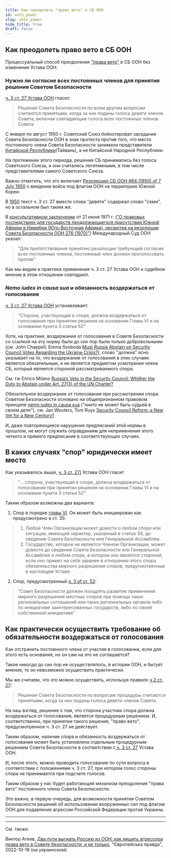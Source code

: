 ```yaml
---
title: Как преодолеть "право вето" в СБ ООН
id: veto_power
slug: veto_power
hide_title: true
draft: false 
---
```



## Как преодолеть право вето в СБ ООН 

Процессуальный способ преодоления ["права вето"](https://ru.wikipedia.org/wiki/%D0%9F%D1%80%D0%B0%D0%B2%D0%BE_%D0%B2%D0%B5%D1%82%D0%BE_%D0%B2_%D0%A1%D0%BE%D0%B2%D0%B5%D1%82%D0%B5_%D0%91%D0%B5%D0%B7%D0%BE%D0%BF%D0%B0%D1%81%D0%BD%D0%BE%D1%81%D1%82%D0%B8_%D0%9E%D0%9E%D0%9D) в СБ ООН без изменения Устава ООН.

<LiteYouTubeEmbed
    id="yxBcoofvG8"
    title='Виктор Агеев: Процессуальный способ преодоления "права вето" в СБ ООН без изменения Устава ООН'
    noCookie={false}
/>

### Нужно ли согласие всех постоянных членов для принятия решения Советом Безопасности

[ч. 3 ст. 27 Устава ООН](https://www.un.org/ru/about-us/un-charter/chapter-5) гласит:
> Решения Совета Безопасности по всем другим вопросам считаются принятыми, когда за них поданы голоса девяти членов Совета, включая совпадающие голоса всех постоянных членов Совета

С января по август 1950 г. Советский Союз бойкотировал заседания Совета Безопасности ООН в знак протеста против того, что место постоянного члена Совета Безопасности занимали представители [Китайской Республики](https://ru.wikipedia.org/wiki/%D0%9A%D0%B8%D1%82%D0%B0%D0%B9%D1%81%D0%BA%D0%B0%D1%8F_%D0%A0%D0%B5%D1%81%D0%BF%D1%83%D0%B1%D0%BB%D0%B8%D0%BA%D0%B0_(%D0%A2%D0%B0%D0%B9%D0%B2%D0%B0%D0%BD%D1%8C))(Тайвань), а не Китайской Народной Республики.

На протяжении этого периода, решения СБ принимались без голоса Советского Союза, и они считались легитимными, в том числе представителями самого Советского Союза. 

Важно отметить, что это включает [Резолюцию СБ ООН #84 (1950) of 7 July 1950](https://en.wikipedia.org/wiki/United_Nations_Security_Council_Resolution_84) о введении войск под флагом ООН на территорию Южной Кореи. 

В [1950](https://treaties.un.org/doc/publication/ctc/uncharter.pdf) текст ч. 3 ст. 27 вместо слова "девяти" содержал слово "семи", но в остальном был таким же. 

В [консультативном заключении](https://www.icj-cij.org/public/files/case-related/53/053-19710621-ADV-01-00-EN.pdf) от 21 июня 1971 г. (["О правовых последствиях для государств продолжающегося присутствия Южной Африки в Намибии (Юго-Восточная Африка), несмотря на резолюции Совета Безопасности ООН 276 (1970)"](https://www.icj-cij.org/en/case/53)) Международный Суд ООН указал:

> "Для препятствования принятию резолюции требующей согласия всех постоянных членов, постоянный член должен проголосовать против" 

Как мы видим и практика применения ч. 3 ст. 27 Устава ООН и судебное мнение в этом отношении совпадают. 

### *Nemo iudex in causa sua* и обязанность воздержаться от голосования 

[ч. 3 ст. 27 Устава ООН](https://www.un.org/ru/about-us/un-charter/chapter-5) устанавливает:
>  "Сторона, участвующая в споре, должна воздержаться от голосования при принятии решения на основании Главы VI и на основании пункта 3 статьи 52"

Хотя, на практике, воздержание от голосования в Совете Безопасности со ссылкой на эту норму были до сих пор были только добровольными (см. John Chappell, Emma Svoboda [Must Russia Abstain on Security Council Votes Regarding the Ukraine Crisis?](https://www.lawfareblog.com/must-russia-abstain-security-council-votes-regarding-ukraine-crisis)), слово "должна" ясно указывает на то, что воздержание от голосования в этих случаях является обязательным, и не является предметом усмотрения члена СБ, который является стороной рассматриваемого спора. 

См. тж Enrico Milano [Russia’s Veto in the Security Council: Whither the Duty to Abstain under Art. 27(3) of the UN Charter?](https://www.zaoerv.de/75_2015/75_2015_1_a_215_232.pdf) 

Обязательное воздержание от голосования при рассмотрении спора Советом Безопасности основано на общепризнанном правовом принципе [nemo iudex in causa sua](https://en.wikipedia.org/wiki/Nemo_iudex_in_causa_sua) ("никто не может быть судьей в своем деле"), см. Jan Wouters, Tom Ruys [Security Council Reform: a New Vet for a New Century?](https://aei.pitt.edu/8980/1/ep9.pdf#page=16) 

И, даже повторяющиеся нарушения предписаний этой нормы в прошлом, не могут служить оправданиям для неприменения этого четкого и прямого предписания в соответствующих случаях.

## В каких случаях "спор" юридически имеет место 

Как указывалось выше, [ч. 3 ст. 27)](https://www.un.org/ru/about-us/un-charter/chapter-5) Устава ООН гласит 

>  "... сторона, участвующая в споре, должна воздержаться от голосования при принятии решения на основании Главы VI и на основании пункта 3 статьи 52"

Таким образом возможны два варианта: 


1) Спор в порядке [главы VI](https://www.un.org/ru/about-us/un-charter/chapter-6). 
Он может быть инициирован как предусмотрено в ст. 35:
> 1. Любой Член Организации может довести о любом споре или ситуации, имеющей характер, указанный в статье 34, до сведения Совета Безопасности или Генеральной Ассамблеи.
> 2. Государство, которое не является Членом Организации, может довести до сведения Совета Безопасности или Генеральной Ассамблеи о любом споре, в котором оно является стороной, если оно примет на себя заранее в отношении этого спора обязательства мирного разрешения споров, предусмотренные в настоящем Уставе.

2) Спор, предусмотренный [ч. 3 of ст. 52](https://www.un.org/ru/about-us/un-charter/chapter-8):
> "Совет Безопасности должен поощрять развитие применения мирного разрешения местных споров при помощи таких региональных соглашений или таких региональных органов либо по инициативе заинтересованных государств, либо по своей собственной инициативе"

## Как практически осуществить требование об обязательности воздержаться от голосования 

Как отстранить постоянного члена от участия в голосовании, если для этого есть основания, но он сам на это не соглашается? 

Такое *никогда* до сих пор не осуществлялось, в истории ООН, и бытует мнение, то эо невозможно осуществить практически. 

Мы же считаем, что это можно осуществить, используя правило [ч 2 ст. 27](https://www.un.org/ru/about-us/un-charter/chapter-5): 
> Решения Совета Безопасности по вопросам процедуры считаются принятыми, когда за них поданы голоса девяти членов Совета.

На наш взгляд, решение о том, что сторона участник спора должна воздержаться от голосования, является *процедурным* решением. И, соответственно, при принятии такого решения, "право вето", предусмотренное ч. 3 ст. 27 не действует.

Таким образом, наличие спора и обязанность воздержаться от голосования может быть установлена отдельным процедурным решением Совета Безопасности в соответствии с[ ч. 3 ст. 27](https://www.un.org/ru/about-us/un-charter/chapter-5) Устава ООН.

И, после этого, можно проводить голосование по сути вопроса в соответствии с положениями ч. 3 ст. 27, при котором голос стороны спора не принимается при подсчете голосов. 

Таким образом у нас будет работающий механизм преодоления "права вето" постоянного члена Совета Безопасности. 

Это важно, в первую очередь, для возможности принятия Советом Безопасности решений об использовании вооруженных сил под флагом ООН для подавления агрессии Российской Федерации против Украины. 

---

---

См. также:

Виктор Агеев, [Два пути выгнать Россию из ООН: как лишить агрессора права вето в Совете безопасности, и не только](https://www.eurointegration.com.ua/articles/2022/10/18/7148832/), "Європейська правда", 2022-10-18 (на украинском)